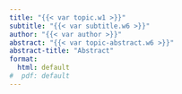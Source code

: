 ```yaml
---
title: "{{< var topic.w1 >}}"
subtitle: "{{< var subtitle.w6 >}}"
author: "{{< var author >}}"
abstract: "{{< var topic-abstract.w6 >}}"
abstract-title: "Abstract"
format:
  html: default
#  pdf: default
---
```

